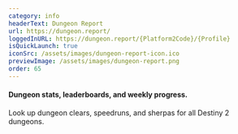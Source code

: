 ```yaml
---
category: info
headerText: Dungeon Report
url: https://dungeon.report/
loggedInURL: https://dungeon.report/{Platform2Code}/{Profile}
isQuickLaunch: true
iconSrc: /assets/images/dungeon-report-icon.ico
previewImage: /assets/images/dungeon-report.png
order: 65
---
```


#### Dungeon stats, leaderboards, and weekly progress.

Look up dungeon clears, speedruns, and sherpas for all Destiny 2 dungeons.
